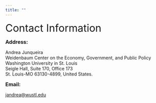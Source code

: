 ```yaml
---
title: ""
---
```


<font size="6"> Contact Information</font>

<font size="3"> **Address:** </font>

<p>Andrea Junqueira<br>
Weidenbaum Center on the Economy, Government, and Public Policy<br>
Washington University in St. Louis<br>
Seigle Hall, Suite 170, Office 173<br>
St. Louis-MO 63130-4899, United States.</p>

<font size="3"> **Email:** </font>

<jandrea@wustl.edu>
